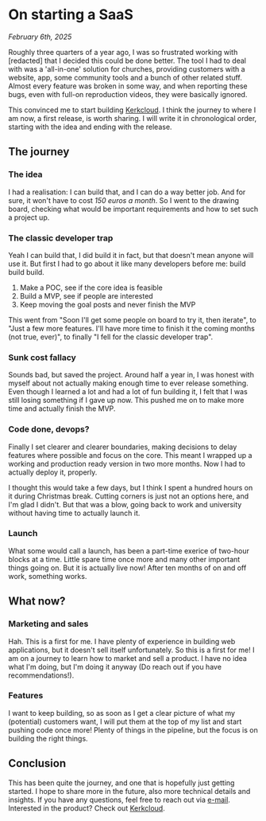 
# On starting a SaaS

_February 6th, 2025_

Roughly three quarters of a year ago, I was so frustrated working with [redacted] that I decided this could be done better. The tool I had to deal with was a 'all-in-one' solution for churches, providing customers with a website, app, some community tools and a bunch of other related stuff. Almost every feature was broken in some way, and when reporting these bugs, even with full-on reproduction videos, they were basically ignored.

This convinced me to start building [Kerkcloud](https://kerkcloud.nl/). I think the journey to where I am now, a first release, is worth sharing. I will write it in chronological order, starting with the idea and ending with the release.

## The journey

### The idea

I had a realisation: I can build that, and I can do a way better job. And for sure, it won't have to cost _150 euros a month_. So I went to the drawing board, checking what would be important requirements and how to set such a project up.

### The classic developer trap

Yeah I can build that, I did build it in fact, but that doesn't mean anyone will use it. But first I had to go about it like many developers before me: build build build.

1. Make a POC, see if the core idea is feasible
2. Build a MVP, see if people are interested
3. Keep moving the goal posts and never finish the MVP

This went from "Soon I'll get some people on board to try it, then iterate", to "Just a few more features. I'll have more time to finish it the coming months (not true, ever)", to finally "I fell for the classic developer trap".

### Sunk cost fallacy

Sounds bad, but saved the project. Around half a year in, I was honest with myself about not actually making enough time to ever release something. Even though I learned a lot and had a lot of fun building it, I felt that I was still losing something if I gave up now. This pushed me on to make more time and actually finish the MVP.

### Code done, devops?

Finally I set clearer and clearer boundaries, making decisions to delay features where possible and focus on the core. This meant I wrapped up a working and production ready version in two more months. Now I had to actually deploy it, properly.

I thought this would take a few days, but I think I spent a hundred hours on it during Christmas break. Cutting corners is just not an options here, and I'm glad I didn't. But that was a blow, going back to work and university without having time to actually launch it.

### Launch

What some would call a launch, has been a part-time exerice of two-hour blocks at a time. Little spare time once more and many other important things going on. But it is actually live now! After ten months of on and off work, something works.

## What now?

### Marketing and sales

Hah. This is a first for me. I have plenty of experience in building web applications, but it doesn't sell itself unfortunately. So this is a first for me! I am on a journey to learn how to market and sell a product. I have no idea what I'm doing, but I'm doing it anyway (Do reach out if you have recommendations!).

### Features

I want to keep building, so as soon as I get a clear picture of what my (potential) customers want, I will put them at the top of my list and start pushing code once more! Plenty of things in the pipeline, but the focus is on building the right things.

## Conclusion

This has been quite the journey, and one that is hopefully just getting started. I hope to share more in the future, also more technical details and insights. If you have any questions, feel free to reach out via [e-mail](mailto:info@simonvreman.nl). Interested in the product? Check out [Kerkcloud](https://kerkcloud.nl/).
